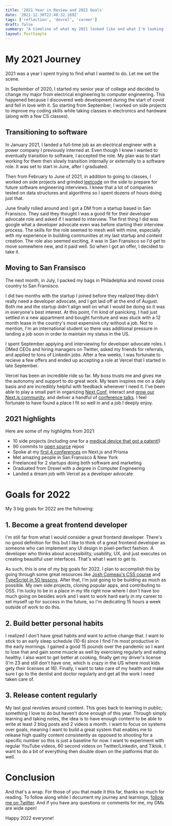 ```yaml
---
title: '2021 Year in Review and 2022 Goals'
date: '2021-12-30T22:40:32.169Z'
tags: ['reflection', 'devrel', 'career']
draft: false
summary: "A timeline of what my 2021 looked like and what I'm looking forward to in 2022."
layout: PostSimple
---
```


# My 2021 Journey

2021 was a year I spent trying to find what I wanted to do. Let me set the scene.

In September of 2020, I started my senior year of college and decided to change my major from electrical engineering to computer engineering. This happened because I discovered web development during the start of covid and fell in love with it. So starting from September, I worked on side projects to improve my coding skills while taking classes in electronics and hardware (along with a few CS classes).

## Transitioning to software

In January 2021, I landed a full-time job as an electrical engineer with a power company I previously interned at. Even though I knew I wanted to eventually transition to software, I accepted the role. My plan was to start working for them then slowly transition internally or externally to a software role. It was set to start in June, after I graduated.

Then from February to June of 2021, in addition to going to classes, I worked on side projects and grinded [leetcode](https://leetcode.com/) on the side to prepare for future software engineering interviews. I knew that a lot of companies tested on data structures and algorithms so I spent dozens of hours doing just that.

June finally rolled around and I got a DM from a startup based in San Fransisco. They said they thought I was a good fit for their developer advocate role and asked if I wanted to interview. The first thing I did was google what a developer advocate even was before starting their interview process. The skills for the role seemed to mesh well with mine, especially with my experience in building communities at my last startup and content creation. The role also seemed exciting, it was in San Fransisco so I'd get to move somewhere new, and it paid well. So when I got an offer, I decided to take it.

## Moving to San Fransisco

The next month, in July, I packed my bags in Philadelphia and moved cross country to San Fransisco.

I did two months with the startup I joined before they realized they didn't really need a developer advocate, and I got laid off at the end of August. Both me and the startup didn't align well on what I would be doing so it was in everyone's best interest. At this point, I'm kind of panicking. I had just settled in a new appartment and bought furniture and was stuck with a 12 month lease in the country's most expensive city without a job. Not to mention, I'm an international student so there was additional pressure in landing a job soon in order to maintain my status in the US.

I spent September applying and interviewing for developer advocate roles. I DMed CEOs and hiring managers on Twitter, asked my friends for referrals, and applied to tons of Linkedin jobs. After a few weeks, I was fortunate to recieve a few offers and ended up accepting a role at Vercel that I started in late September.

Vercel has been an incredible ride so far. My boss trusts me and gives me the autonomy and support to do great work. My team inspires me on a daily basis and are incredibly helpful with feedback whenever I need it. I've been able to play a small part in organizing [Next Conf](https://nextjs.org/conf), interact and [grow our Next.js community](https://nextjs.org/blog/discord), and deliver a handful of [conference talks](https://www.youtube.com/watch?v=0mg2zD_DaOU&t=1s&ab_channel=Prisma). I feel fortunate to have found a place I fit so well in and a job I deeply enjoy.

## 2021 highlights

Here are some of my highlights from 2021:

- 10 side projects (including one for a [medical device that got a patent!](https://dvtpd.com/))
- 90 commits to [open source](https://github.com/withfig/autocomplete) repos
- Spoke at my [first 4 conferences](https://www.youtube.com/watch?v=0mg2zD_DaOU&t=1s&ab_channel=Prisma) on Next.js and Prisma
- Met amazing people in San Fransisco & New York
- Freelanced for 2 startups doing both software and marketing
- Graduated from Drexel with a degree in Computer Engineering
- Landed a dream job with Vercel as a developer advocate

# Goals for 2022

My 3 big goals for 2022 are the following:

## 1. Become a great frontend developer

I'm still far from what I would consider a great frontend developer. There's no good definition for this but I like to think of a great frontend developer as someone who can implement any UI design in pixel-perfect fashion. A developer who thinks about accessibility, usability, UX, and just executes on creating beautiful user interfaces. That's what I want to get to.

As such, this is one of my big goals for 2022. I plan to accomplish this by going through some great resources like [Josh Comeau's CSS course](https://css-for-js.dev/) and [TypeScript in 50 lessons](https://typescript-book.com/). After that, I'm just going to be building as much as possible. My own side projects, cloning popular apps, and contributing to OSS. I'm lucky to be in a place in my life right now where I don't have too much going on besides work and I want to work hard early in my career to set myself up for success in the future, so I'm dedicating 15 hours a week outside of work to do this.

## 2. Build better personal habits

I realized I don't have great habits and want to active change that. I want to stick to an early sleep schedule (10-6) since I find I'm most productive in the early mornings. I gained a good 15 pounds over the pandemic so I want to lose that and gain some muscle as well by exercising regularly and eating healthy. I also want to get better at cooking, finally get my driver's license (I'm 23 and still don't have one, which is crazy in the US where most kids gety their licenses at 16). Finally, I want to take care of my health and make sure I go to the dentist and doctor regularly and get all the work I need taken care of.

## 3. Release content regularly

My last goal revolves around content. This goes back to learning in public; something I love to do but haven't done enough of this year. Through simply learning and taking notes, the idea is to have enough content to be able to write at least 2 blog posts and 2 videos a month. I want to focus on systems over goals, meaning I want to build a great system that enables me to release high quality content consistently as opposed to shooting for a specific number so this is just a baseline for now. I want to experiment with regular YouTube videos, 60 second videos on Twitter/Linkedin, and Tiktok. I want to do a bit of everything then double down on the platforms that do well.

# Conclusion

And that's a wrap. For those of you that made it this far, thanks so much for reading. To follow along while I document my journey and learnings, [follow me on Twitter](https://twitter.com/Nutlope). And if you have any questions or comments for me, my DMs are wide open!

Happy 2022 everyone!
